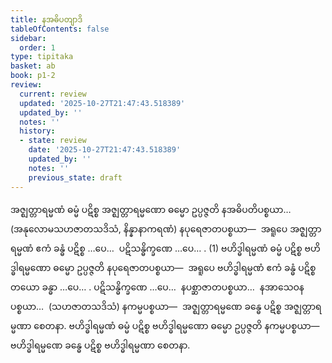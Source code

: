 ```yaml
---
title: နအဓိပတျာဒိ
tableOfContents: false
sidebar:
  order: 1
type: tipitaka
basket: ab
book: p1-2
review:
  current: review
  updated: '2025-10-27T21:47:43.518389'
  updated_by: ''
  notes: ''
  history:
  - state: review
    date: '2025-10-27T21:47:43.518389'
    updated_by: ''
    notes: ''
    previous_state: draft
---
```



<ReviewStatus review={frontmatter.review} showDetails={true} />

<HypothesisAnnotation frontmatter={frontmatter} />

<DynamicBreadcrumb />

<Division number="5" book="p1-2" e="ch" v="37" p="455">

<Paragraph number="2878" book="p1-2">
အဇ္ဈတ္တာရမ္မဏံ ဓမ္မံ ပဋိစ္စ အဇ္ဈတ္တာရမ္မဏော ဓမ္မော ဥပ္ပဇ္ဇတိ နအဓိပတိပစ္စယာ…  (အနုလောမသဟဇာတသဒိသံ, နိန္နာနာကရဏံ) နပုရေဇာတပစ္စယာ—  အရူပေ အဇ္ဈတ္တာရမ္မဏံ ဧကံ ခန္ဓံ ပဋိစ္စ …ပေ…  ပဋိသန္ဓိက္ခဏေ …ပေ… . (1)
</Paragraph>

</Division>
<Division number="6" book="p1-2" e="ch" v="37" p="455">

<Paragraph number="2879" book="p1-2">
ဗဟိဒ္ဓါရမ္မဏံ ဓမ္မံ ပဋိစ္စ ဗဟိဒ္ဓါရမ္မဏော ဓမ္မော ဥပ္ပဇ္ဇတိ နပုရေဇာတပစ္စယာ—  အရူပေ ဗဟိဒ္ဓါရမ္မဏံ ဧကံ ခန္ဓံ ပဋိစ္စ တယော ခန္ဓာ …ပေ… . ပဋိသန္ဓိက္ခဏေ …ပေ…  နပစ္ဆာဇာတပစ္စယာ…  နအာသေဝနပစ္စယာ…  (သဟဇာတသဒိသံ) နကမ္မပစ္စယာ—  အဇ္ဈတ္တာရမ္မဏေ ခန္ဓေ ပဋိစ္စ အဇ္ဈတ္တာရမ္မဏာ စေတနာ.
</Paragraph>

<Paragraph number="2880" book="p1-2">
ဗဟိဒ္ဓါရမ္မဏံ ဓမ္မံ ပဋိစ္စ ဗဟိဒ္ဓါရမ္မဏော ဓမ္မော ဥပ္ပဇ္ဇတိ နကမ္မပစ္စယာ—  ဗဟိဒ္ဓါရမ္မဏေ ခန္ဓေ ပဋိစ္စ ဗဟိဒ္ဓါရမ္မဏာ စေတနာ.
</Paragraph>
</Division>